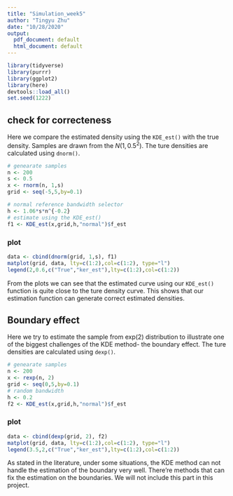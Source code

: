 ```yaml
---
title: "Simulation_week5"
author: "Tingyu Zhu"
date: "10/28/2020"
output:
  pdf_document: default
  html_document: default
---
```

```r
library(tidyverse)
library(purrr)
library(ggplot2)
library(here)
devtools::load_all()
set.seed(1222)
```


## check for correcteness
Here we compare the estimated density using the `KDE_est()` with the true density. 
Samples are drawn from the $N(1,0.5^2)$. The ture densities are calculated using `dnorm()`.

```r
# genearate samples
n <- 200 
s <- 0.5
x <- rnorm(n, 1,s)
grid <- seq(-5,5,by=0.1)

# normal reference bandwidth selector
h <- 1.06*s*n^{-0.2}
# estimate using the KDE_est()
f1 <- KDE_est(x,grid,h,"normal")$f_est
```

### plot
```r
data <- cbind(dnorm(grid, 1,s), f1)
matplot(grid, data, lty=c(1:2),col=c(1:2), type="l")
legend(2,0.6,c("True","ker_est"),lty=c(1:2),col=c(1:2))
```

From the plots we can see that the estimated curve using our `KDE_est()` function is quite close to the ture density curve. This shows that our estimation function can generate correct estimated densities.

## Boundary effect
Here we try to estimate the sample from exp(2) distribution to illustrate one of the biggest challenges of the KDE method- the boundary effect. The ture densities are calculated using `dexp()`.

```r
# genearate samples
n <- 200
x <- rexp(n, 2)
grid <- seq(0,5,by=0.1)
# random bandwidth
h <- 0.2
f2 <- KDE_est(x,grid,h,"normal")$f_est
```


### plot
```r
data <- cbind(dexp(grid, 2), f2)
matplot(grid, data, lty=c(1:2),col=c(1:2), type="l")
legend(3.5,2,c("True","ker_est"),lty=c(1:2),col=c(1:2))
```

As stated in the literature, under some situations, the KDE method can not handle the estimation of the boundary very well. There're methods that can fix the estimation on the boundaries. We will not include this part in this project. 
